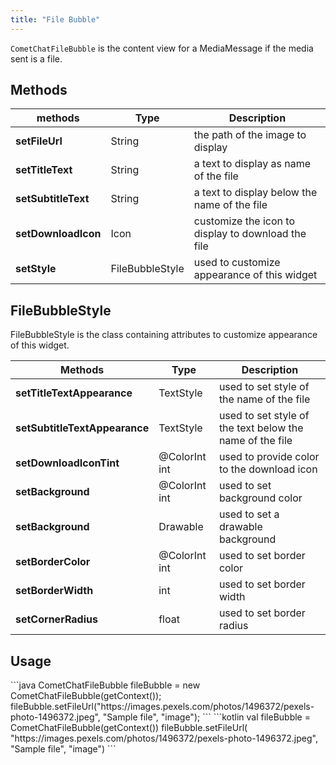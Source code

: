 ```yaml
---
title: "File Bubble"
---
```


`CometChatFileBubble` is the content view for a MediaMessage if the media sent is a file.

## Methods

| methods             | Type            | Description                                        |
| ------------------- | --------------- | -------------------------------------------------- |
| **setFileUrl**      | String          | the path of the image to display                   |
| **setTitleText**    | String          | a text to display as name of the file              |
| **setSubtitleText** | String          | a text to display below the name of the file       |
| **setDownloadIcon** | Icon            | customize the icon to display to download the file |
| **setStyle**        | FileBubbleStyle | used to customize appearance of this widget        |

## FileBubbleStyle

FileBubbleStyle is the class containing attributes to customize appearance of this widget.

| Methods                       | Type          | Description                                              |
| ----------------------------- | ------------- | -------------------------------------------------------- |
| **setTitleTextAppearance**    | TextStyle     | used to set style of the name of the file                |
| **setSubtitleTextAppearance** | TextStyle     | used to set style of the text below the name of the file |
| **setDownloadIconTint**       | @ColorInt int | used to provide color to the download icon               |
| **setBackground**             | @ColorInt int | used to set background color                             |
| **setBackground**             | Drawable      | used to set a drawable background                        |
| **setBorderColor**            | @ColorInt int | used to set border color                                 |
| **setBorderWidth**            | int           | used to set border width                                 |
| **setCornerRadius**           | float         | used to set border radius                                |

## Usage

<Tabs>
<Tab title="Java">
```java
CometChatFileBubble fileBubble = new CometChatFileBubble(getContext());
        fileBubble.setFileUrl("https://images.pexels.com/photos/1496372/pexels-photo-1496372.jpeg", "Sample file", "image");
```

</Tab>

<Tab title="Kotlin">
```kotlin
val fileBubble = CometChatFileBubble(getContext())
fileBubble.setFileUrl(
            "https://images.pexels.com/photos/1496372/pexels-photo-1496372.jpeg",
            "Sample file",
            "image")
```

</Tab>

</Tabs>
